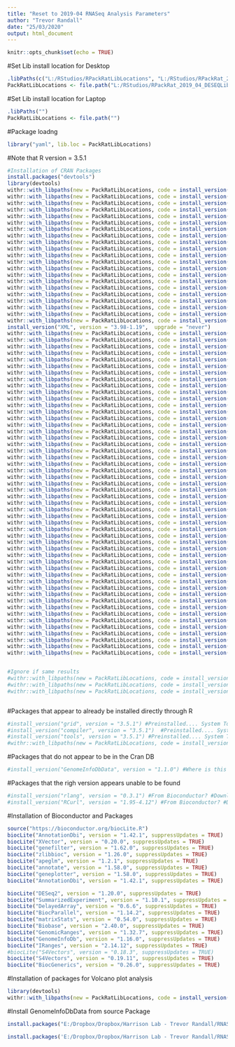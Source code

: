 ```yaml
---
title: "Reset to 2019-04 RNASeq Analysis Parameters"
author: "Trevor Randall"
date: "25/03/2020"
output: html_document
---
```


```r
knitr::opts_chunk$set(echo = TRUE)
```

#Set Lib install location for Desktop
```r
.libPaths(c("L:/RStudios/RPackRatLibLocations", "L:/RStudios/RPackRat_2019_04_DESEQLibs"))
PackRatLibLocations <- file.path("L:/RStudios/RPackRat_2019_04_DESEQLibs")
```

#Set Lib install location for Laptop
```r
.libPaths("") 
PackRatLibLocations <- file.path("")
```


#Package loadng
```r
library("yaml", lib.loc = PackRatLibLocations)
```

#Note that R version = 3.5.1

```r
#Installation of CRAN Packages
install.packages("devtools")
library(devtools)
withr::with_libpaths(new = PackRatLibLocations, code = install_version("foreach", version = "1.4.4", upgrade = "never"))
withr::with_libpaths(new = PackRatLibLocations, code = install_version("bit64", version = "0.9-7", upgrade = "never"))
withr::with_libpaths(new = PackRatLibLocations, code = install_version("Formula", version = "1.2-3", upgrade = "never"))
withr::with_libpaths(new = PackRatLibLocations, code = install_version("assertthat", version = "0.2.0", upgrade = "never"))
withr::with_libpaths(new = PackRatLibLocations, code = install_version("mixsqp", version = "0.1-97", upgrade = "never"))
withr::with_libpaths(new = PackRatLibLocations, code = install_version("latticeExtra", version = "0.6-28", upgrade = "never"))
withr::with_libpaths(new = PackRatLibLocations, code = install_version("blob", version = "1.1.1", upgrade = "never"))
withr::with_libpaths(new = PackRatLibLocations, code = install_version("yaml", version = "2.2.0", upgrade = "never"))
withr::with_libpaths(new = PackRatLibLocations, code = install_version("numDeriv", version = "2016.8-1", upgrade = "never"))
withr::with_libpaths(new = PackRatLibLocations, code = install_version("pillar", version = "1.3.1",  upgrade = "never"))
withr::with_libpaths(new = PackRatLibLocations, code = install_version("RSQLite", version = "2.1.1",  upgrade = "never"))
withr::with_libpaths(new = PackRatLibLocations, code = install_version("backports", version = "1.1.3",  upgrade = "never"))
withr::with_libpaths(new = PackRatLibLocations, code = install_version("lattice", version = "0.20-38",  upgrade = "never"))
withr::with_libpaths(new = PackRatLibLocations, code = install_version("bbmle", version = "1.0.20",  upgrade = "never"))
withr::with_libpaths(new = PackRatLibLocations, code = install_version("digest", version = "0.6.18",  upgrade = "never"))
withr::with_libpaths(new = PackRatLibLocations, code = install_version("RColorBrewer", version = "1.1-2",  upgrade = "never"))
withr::with_libpaths(new = PackRatLibLocations, code = install_version("checkmate", version = "1.9.1",  upgrade = "never"))
withr::with_libpaths(new = PackRatLibLocations, code = install_version("colorspace", version = "1.4-0",  upgrade = "never"))
withr::with_libpaths(new = PackRatLibLocations, code = install_version("htmltools", version = "0.3.6",  upgrade = "never"))
withr::with_libpaths(new = PackRatLibLocations, code = install_version("Matrix", version = "1.2-16",  upgrade = "never"))
withr::with_libpaths(new = PackRatLibLocations, code = install_version("plyr", version = "1.8.4",  upgrade = "never"))
install_version("XML", version = "3.98-1.19",  upgrade = "never")
withr::with_libpaths(new = PackRatLibLocations, code = install_version("pkgconfig", version = "2.0.2",  upgrade = "never"))
withr::with_libpaths(new = PackRatLibLocations, code = install_version("emdbook", version = "1.3.11",  upgrade = "never"))
withr::with_libpaths(new = PackRatLibLocations, code = install_version("xtable", version = "1.8-3",  upgrade = "never"))
withr::with_libpaths(new = PackRatLibLocations, code = install_version("scales", version = "1.0.0",  upgrade = "never"))
withr::with_libpaths(new = PackRatLibLocations, code = install_version("htmlTable", version = "1.13.1",  upgrade = "never"))
withr::with_libpaths(new = PackRatLibLocations, code = install_version("tibble", version = "2.1.1",  upgrade = "never"))
withr::with_libpaths(new = PackRatLibLocations, code = install_version("ggplot2", version = "3.1.0",  upgrade = "never"))
withr::with_libpaths(new = PackRatLibLocations, code = install_version("ashr", version = "2.2-32",  upgrade = "never"))
withr::with_libpaths(new = PackRatLibLocations, code = install_version("nnet", version = "7.3-12",  upgrade = "never"))
withr::with_libpaths(new = PackRatLibLocations, code = install_version("lazyeval", version = "0.2.2",  upgrade = "never"))
withr::with_libpaths(new = PackRatLibLocations, code = install_version("survival", version = "2.43-3",  upgrade = "never"))
withr::with_libpaths(new = PackRatLibLocations, code = install_version("magrittr", version = "1.5",  upgrade = "never"))
withr::with_libpaths(new = PackRatLibLocations, code = install_version("crayon", version = "1.3.4",  upgrade = "never"))
withr::with_libpaths(new = PackRatLibLocations, code = install_version("memoise", version = "1.1.0",  upgrade = "never"))
withr::with_libpaths(new = PackRatLibLocations, code = install_version("doParallel", version = "1.0.14",  upgrade = "never"))
withr::with_libpaths(new = PackRatLibLocations, code = install_version("MASS", version = "7.3-51.1",  upgrade = "never"))
withr::with_libpaths(new = PackRatLibLocations, code = install_version("truncnorm", version = "1.0-8",  upgrade = "never"))
withr::with_libpaths(new = PackRatLibLocations, code = install_version("foreign", version = "0.8-71",  upgrade = "never"))
withr::with_libpaths(new = PackRatLibLocations, code = install_version("data.table", version = "1.12.0",  upgrade = "never"))
withr::with_libpaths(new = PackRatLibLocations, code = install_version("stringr", version = "1.4.0", upgrade = "never"))
withr::with_libpaths(new = PackRatLibLocations, code = install_version("munsell", version = "0.5.0", upgrade = "never"))
withr::with_libpaths(new = PackRatLibLocations, code = install_version("locfit", version = "1.5-9.1", upgrade = "never"))
withr::with_libpaths(new = PackRatLibLocations, code = install_version("cluster", version = "2.0.7-1", upgrade = "never"))
withr::with_libpaths(new = PackRatLibLocations, code = install_version("Rcpp", version = "1.0.1", upgrade = "never"))
withr::with_libpaths(new = PackRatLibLocations, code = install_version("iterators", version = "1.0.10", upgrade = "never"))
withr::with_libpaths(new = PackRatLibLocations, code = install_version("rstudioapi", version = "0.10", upgrade = "never"))
withr::with_libpaths(new = PackRatLibLocations, code = install_version("htmlwidgets", version = "1.3", upgrade = "never"))
withr::with_libpaths(new = PackRatLibLocations, code = install_version("bitops", version = "1.0-6", upgrade = "never"))
withr::with_libpaths(new = PackRatLibLocations, code = install_version("base64enc", version = "0.1-3", upgrade = "never"))
withr::with_libpaths(new = PackRatLibLocations, code = install_version("codetools", version = "0.2-16", upgrade = "never"))
withr::with_libpaths(new = PackRatLibLocations, code = install_version("gtable", version = "0.2.0", upgrade = "never"))
withr::with_libpaths(new = PackRatLibLocations, code = install_version("DBI", version = "1.0.0", upgrade = "never"))
withr::with_libpaths(new = PackRatLibLocations, code = install_version("R6", version = "2.4.0", upgrade = "never"))
withr::with_libpaths(new = PackRatLibLocations, code = install_version("gridExtra", version = "2.3", upgrade = "never"))
withr::with_libpaths(new = PackRatLibLocations, code = install_version("knitr", version = "1.22", upgrade = "never"))
withr::with_libpaths(new = PackRatLibLocations, code = install_version("bit", version = "1.1-14", upgrade = "never"))
withr::with_libpaths(new = PackRatLibLocations, code = install_version("Hmisc", version = "4.2-0", upgrade = "never"))
withr::with_libpaths(new = PackRatLibLocations, code = install_version("pscl", version = "1.5.2", upgrade = "never"))
withr::with_libpaths(new = PackRatLibLocations, code = install_version("stringi", version = "1.4.3", upgrade = "never"))
withr::with_libpaths(new = PackRatLibLocations, code = install_version("SQUAREM", version = "2017.10-1", upgrade = "never"))
withr::with_libpaths(new = PackRatLibLocations, code = install_version("rpart", version = "4.1-13", upgrade = "never"))
withr::with_libpaths(new = PackRatLibLocations, code = install_version("acepack", version = "1.4.1", upgrade = "never"))
withr::with_libpaths(new = PackRatLibLocations, code = install_version("xfun", version = "0.5", upgrade = "never"))
withr::with_libpaths(new = PackRatLibLocations, code = install_version("coda", version = "0.19-2", upgrade = "never"))
withr::with_libpaths(new = PackRatLibLocations, code = install_version("readr", version = "1.3.1", upgrade = "never"))
withr::with_libpaths(new = PackRatLibLocations, code = install_version("VennDiagram", version = "1.6.20", upgrade = "never"))
withr::with_libpaths(new = PackRatLibLocations, code = install_version("gridExtra", version = "2.3", upgrade = "never"))
withr::with_libpaths(new = PackRatLibLocations, code = install_version("futile.logger", version = "1.4.3", upgrade = "never"))
withr::with_libpaths(new = PackRatLibLocations, code = install_version("futile.options", version = "1.0.1", upgrade = "never"))
withr::with_libpaths(new = PackRatLibLocations, code = install_version("pkgconfig", version = "2.0.2", upgrade = "never"))


#Ignore if same results
#withr::with_libpaths(new = PackRatLibLocations, code = install_version("FormatR", version = "1.6", upgrade = "never"))
#withr::with_libpaths(new = PackRatLibLocations, code = install_version("hms", version = "0.4.2", upgrade = "never"))
#withr::with_libpaths(new = PackRatLibLocations, code = install_version("lambda.r", version = "1.2.3", upgrade = "never"))



```



#Packages that appear to already be installed directly through R
```r
#install_version("grid", version = "3.5.1") #Preinstalled.... System Tool?
#install_version("compiler", version = "3.5.1")  #Preinstalled.... System Tool?
#install_version("tools", version = "3.5.1") #Preinstalled.... System Tool?
#withr::with_libpaths(new = PackRatLibLocations, code = install_version("splines", version = "3.5.1", upgrade = "never"))
```

#Packages that do not appear to be in the Cran DB
```r
#install_version("GenomeInfoDbData", version = "1.1.0") #Where is this from
```

#Packages that the righ version appears unable to be found
```r
#install_version("rlang", version = "0.3.1") #From Bioconductor? #Downloadign through CRAN, but failing to install #Is this Important?
#install_version("RCurl", version = "1.95-4.12") #From Bioconductor? #Downloadign through CRAN, but failing to install #Is this Important?
```

#Installation of Bioconductor and Packages
```r
source("https://bioconductor.org/biocLite.R")
biocLite("AnnotationDbi", version = "1.42.1", suppressUpdates = TRUE)
biocLite("XVector", version = "0.20.0", suppressUpdates = TRUE)
biocLite("genefilter", version = "1.62.0", suppressUpdates = TRUE)
biocLite("zlibbioc", version = "1.26.0", suppressUpdates = TRUE)
biocLite("apeglm", version = "1.2.1", suppressUpdates = TRUE)
biocLite("annotate", version = "1.58.0", suppressUpdates = TRUE)
biocLite("geneplotter", version = "1.58.0", suppressUpdates = TRUE)
biocLite("AnnotationDbi", version = "1.42.1", suppressUpdates = TRUE)

biocLite("DESeq2", version = "1.20.0", suppressUpdates = TRUE)
biocLite("SummarizedExperiment", version = "1.10.1", suppressUpdates = TRUE)
biocLite("DelayedArray", version = "0.6.6", suppressUpdates = TRUE)
biocLite("BiocParallel", version = "1.14.2", suppressUpdates = TRUE)
biocLite("matrixStats", version = "0.54.0", suppressUpdates = TRUE)
biocLite("Biobase", version = "2.40.0", suppressUpdates = TRUE)
biocLite("GenomicRanges", version = "1.32.7", suppressUpdates = TRUE)
biocLite("GenomeInfoDb", version = "1.16.0", suppressUpdates = TRUE)
biocLite("IRanges", version = "2.14.12", suppressUpdates = TRUE)
#biocLite("S4Vectors", version = "0.18.3", suppressUpdates = TRUE)
biocLite("S4Vectors", version = "0.19.11", suppressUpdates = TRUE)
biocLite("BiocGenerics", version = "0.26.0", suppressUpdates = TRUE)

```


#Installation of packages for Volcano plot analysis
```r
library(devtools)
withr::with_libpaths(new = PackRatLibLocations, code = install_version("ggrepel", upgrade = "never"))
```


#Install GenomeInfoDbData from source Package
```r
install.packages("E:/Dropbox/Dropbox/Harrison Lab - Trevor Randall/RNASeq Analysis/RNASeqAnlyPkrat_2020_03/Source Packages/GenomeInfoDbData_1.2.0.tar.gz", repos = NULL, type="source")

install.packages('E:/Dropbox/Dropbox/Harrison Lab - Trevor Randall/RNASeq Analysis/RNASeqAnlyPkrat_2020_03/Source Packages/EnhancedVolcano_1.6.0.zip', repos = NULL)
```


